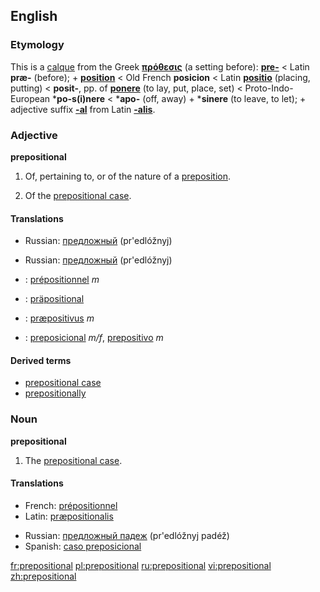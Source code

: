 ==English==

===Etymology===
This is a [[calque]] from the Greek '''[[πρόθεσις]]''' (a setting before): '''[[pre-]]''' < Latin '''præ-''' (before); + '''[[position]]''' < Old French '''posicion''' < Latin '''[[positio]]''' (placing, putting) < '''posit-''', pp. of '''[[ponere]]''' (to lay, put, place, set) < Proto-Indo-European *'''po-s(i)nere''' < *'''apo-''' (off, away) + *'''sinere''' (to leave, to let); + adjective suffix '''[[-al]]''' from Latin '''[[-alis]]'''.

===Adjective===
'''prepositional'''

# Of, pertaining to, or of the nature of a [[preposition]].
# {{grammar}} Of the [[prepositional case]].

====Translations====
{{trans-top|Of, pertaining to, or of the nature of a preposition}}
{{trans-mid}}
*Russian: [[предложный]] (pr'edlóžnyj)
{{trans-bottom}}
{{trans-top|Of the prepositional case}}
{{trans-mid}}
*Russian: [[предложный]] (pr'edlóžnyj)
{{trans-bottom}}

{{rfc-trans}}
*{{ttbc|French}}: [[prépositionnel]] ''m''
*{{ttbc|German}}: [[präpositional]]
*{{ttbc|Latin}}: [[præpositivus]] ''m''
*{{ttbc|Spanish}}: [[preposicional]] ''m/f'', [[prepositivo]] ''m''

====Derived terms====
*[[prepositional case]]
*[[prepositionally]]

===Noun===
'''prepositional'''

# {{grammar}} The [[prepositional case]].

====Translations====
{{trans-top|The prepositional case}}
*French: [[prépositionnel]] {{m}}
*Latin: [[præpositionalis]] {{m}}
{{trans-mid}}
*Russian: [[предложный падеж]] (pr'edlóžnyj padéž) {{m}}
*Spanish: [[caso preposicional]] {{m}}
{{trand-bottom}}

[[fr:prepositional]]
[[pl:prepositional]]
[[ru:prepositional]]
[[vi:prepositional]]
[[zh:prepositional]]